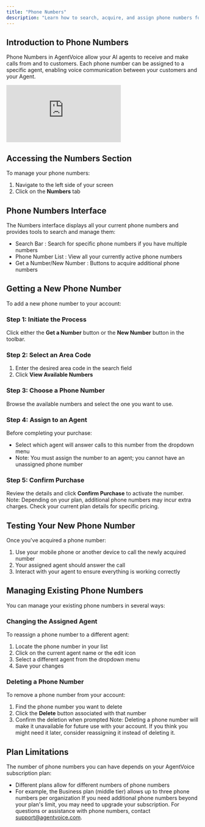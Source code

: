 ```yaml
---
title: "Phone Numbers"
description: "Learn how to search, acquire, and assign phone numbers for AI voice agents inside the AgentVoice platform."
---
```


## Introduction to Phone Numbers
Phone Numbers in AgentVoice allow your AI agents to receive and make calls from and to customers. Each phone number can be assigned to a specific agent, enabling voice communication between your customers and your Agent.

<iframe
  className="w-full aspect-video rounded-xl"
  src="https://www.youtube.com/embed/XQql1Hsrd44"
  title="YouTube video player"
  frameBorder="0"
  allow="accelerometer; autoplay; clipboard-write; encrypted-media; gyroscope; picture-in-picture"
  allowFullScreen
></iframe>

## Accessing the Numbers Section
To manage your phone numbers:
1. Navigate to the left side of your screen
2. Click on the **Numbers** tab
## Phone Numbers Interface
The Numbers interface displays all your current phone numbers and provides tools to search and manage them:
- Search Bar : Search for specific phone numbers if you have multiple numbers
- Phone Number List : View all your currently active phone numbers
- Get a Number/New Number : Buttons to acquire additional phone numbers
## Getting a New Phone Number
To add a new phone number to your account:
### Step 1: Initiate the Process
Click either the **Get a Number** button or the **New Number** button in the toolbar.
### Step 2: Select an Area Code
1. Enter the desired area code in the search field
2. Click **View Available Numbers**
### Step 3: Choose a Phone Number
Browse the available numbers and select the one you want to use.
### Step 4: Assign to an Agent
Before completing your purchase:
- Select which agent will answer calls to this number from the dropdown menu
- Note: You must assign the number to an agent; you cannot have an unassigned phone number
### Step 5: Confirm Purchase
Review the details and click **Confirm Purchase** to activate the number.
Note: Depending on your plan, additional phone numbers may incur extra charges. Check your current plan details for specific pricing.
## Testing Your New Phone Number
Once you've acquired a phone number:
1. Use your mobile phone or another device to call the newly acquired number
2. Your assigned agent should answer the call
3. Interact with your agent to ensure everything is working correctly
## Managing Existing Phone Numbers
You can manage your existing phone numbers in several ways:
### Changing the Assigned Agent
To reassign a phone number to a different agent:
1. Locate the phone number in your list
2. Click on the current agent name or the edit icon
3. Select a different agent from the dropdown menu
4. Save your changes
### Deleting a Phone Number
To remove a phone number from your account:
1. Find the phone number you want to delete
2. Click the **Delete** button associated with that number
3. Confirm the deletion when prompted
Note: Deleting a phone number will make it unavailable for future use with your account. If you think you might need it later, consider reassigning it instead of deleting it.
## Plan Limitations
The number of phone numbers you can have depends on your AgentVoice subscription plan:
- Different plans allow for different numbers of phone numbers
- For example, the Business plan (middle tier) allows up to three phone numbers per organization
If you need additional phone numbers beyond your plan's limit, you may need to upgrade your subscription.
For questions or assistance with phone numbers, contact support@agentvoice.com.
